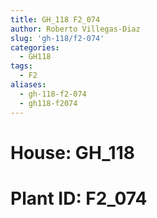 ```yaml
---
title: GH_118 F2_074
author: Roberto Villegas-Diaz
slug: 'gh-118/f2-074'
categories:
  - GH118
tags:
  - F2
aliases:
  - gh-118-f2-074
  - gh118-f2074
---
```


# **House**: GH_118
# **Plant ID**: F2_074
